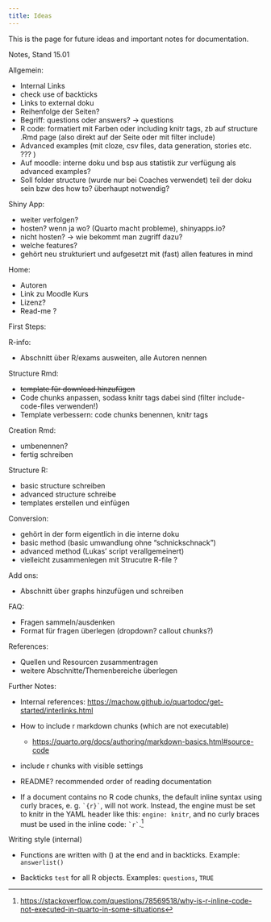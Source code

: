```yaml
---
title: Ideas
---
```


This is the page for future ideas and important notes for documentation.


Notes, Stand 15.01 

Allgemein: 

- Internal Links 
- check use of backticks 
- Links to external doku 
- Reihenfolge der Seiten? 
- Begriff: questions oder answers? -> questions 
- R code: formatiert mit Farben oder including knitr tags, zb auf structure .Rmd page (also direkt auf der Seite oder mit filter include)
- Advanced examples (mit cloze, csv files, data generation, stories etc. ??? )
- Auf moodle: interne doku und bsp aus statistik zur verfügung als advanced examples? 
- Soll folder structure (wurde nur bei Coaches verwendet) teil der doku sein bzw des how to? überhaupt notwendig? 

Shiny App: 

- weiter verfolgen? 
- hosten? wenn ja wo? (Quarto macht probleme), shinyapps.io? 
- nicht hosten? -> wie bekommt man zugriff dazu? 
- welche features? 
- gehört neu strukturiert und aufgesetzt mit (fast) allen features in mind 

Home: 

- Autoren 
- Link zu Moodle Kurs 
- Lizenz? 
- Read-me ? 

First Steps: 

R-info: 

- Abschnitt über R/exams ausweiten, alle Autoren nennen 

Structure Rmd: 

- ~~template für download hinzufügen~~
- Code chunks anpassen, sodass knitr tags dabei sind (filter include-code-files verwenden!)
- Template verbessern: code chunks benennen, knitr tags 

Creation Rmd:

- umbenennen? 
- fertig schreiben 

Structure R: 

- basic structure schreiben
- advanced structure schreibe 
- templates erstellen und einfügen 

Conversion: 

- gehört in der form eigentlich in die interne doku 
- basic method (basic umwandlung ohne "schnickschnack")
- advanced method (Lukas' script verallgemeinert)
- vielleicht zusammenlegen mit Strucutre R-file ? 


Add ons: 

- Abschnitt über graphs hinzufügen und schreiben 

FAQ: 

- Fragen sammeln/ausdenken  
- Format für fragen überlegen (dropdown? callout chunks?)

References: 

- Quellen und Resourcen zusammentragen 
- weitere Abschnitte/Themenbereiche überlegen 



Further Notes: 

- Internal references: <https://machow.github.io/quartodoc/get-started/interlinks.html>

-   How to include r markdown chunks (which are not executable)

    -   <https://quarto.org/docs/authoring/markdown-basics.html#source-code>

-   include r chunks with visible settings

-   README? recommended order of reading documentation

-   If a document contains no R code chunks, the default inline syntax using curly braces, e. g. `` `{r}` ``, will not work. Instead, the engine must be set to knitr in the YAML header like this: `engine: knitr`, and no curly braces must be used in the inline code: `` `r` ``.[^1]

[^1]: <https://stackoverflow.com/questions/78569518/why-is-r-inline-code-not-executed-in-quarto-in-some-situations>

Writing style (internal)

-   Functions are written with () at the end and in backticks. Example: `answerlist()`

-   Backticks `test` for all R objects. Examples: `questions`, `TRUE`
